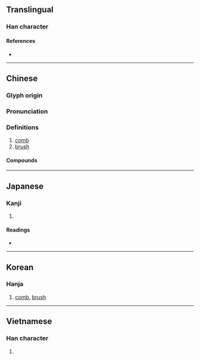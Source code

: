 {{character info/new}}
==Translingual==

===Han character===
{{Han char|rn=75|rad=木|as=07|sn=11|four=40913|canj=DYIU|ids=⿰木㐬}}

====References====
* {{Han ref|kx=0531.070|dkj=14886|dj=0919.080|hdz=21219.060|uh=68B3|ud=26803|bh=AEDE|bd=44766}}

----

==Chinese==
{{zh-forms}}

===Glyph origin===
{{Han etym}}

===Pronunciation===
{{zh-pron
|m=shū
|c=so1
|h=pfs=sṳ̂
|mn=ml:so͘/qz,tp,xm:soe/kh,zz:se
|mn_note=so͘ - literary; soe/se - vernacular
|mc=y
|oc=y
|ma=
|cat=n
}}

===Definitions===
{{zh-hanzi}}

# [[comb]] {{zh-mw|c:把}}
# [[brush]]

====Compounds====
{{zh-der|妝梳|梳櫳|梳辮子|梳洗|梳篦|梳理|梳裹|插梳|油木梳|梳頭|爬梳剔抉|爬梳|梳妝臺|梳妝|梳子|過木梳}}

{{zh-cat|Intermediate}}

----

==Japanese==

===Kanji===
{{ja-kanji|grade=|rs=木07}}

# {{defn|lang=ja|sort=木07}}

====Readings====
* {{ja-readings
|goon=しょ
|kanon=そ
|kun=と-く, と-かす, す-く, けず-る, くしけず-る}}

----

==Korean==

===Hanja===
{{ko-hanja|hangeul=소|eumhun=|rv=so|mr=so|y=so}}

# [[comb]], [[brush]]

----

==Vietnamese==

===Han character===
{{vi-hantu|[[sơ]]|rs=木07}}

# {{defn|lang=vi|sort=木07}}